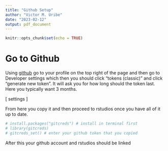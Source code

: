 ```yaml
---
title: "Github Setup"
author: "Victor M. Uribe"
date: "2023-02-12"
output: pdf_document
---
```



```r
knitr::opts_chunk$set(echo = TRUE)
```


# Go to Github

| Using [github](https://github.com) go to your profile on the top right of the page and then go to Developer settings which then you should click "tokens (classic)" and click "generate new token". It will ask you for how long should the token last. Here you typically want 3 months.


\[\text{github} \rightarrow settings \rightarrow \text{Developer settings} \rightarrow \text{tokens (classic)} \rightarrow \text{Generate new token} \]

From here you copy it and then proceed to rstudios once you have all of it up to date. 

```r
# install.packages("gitcreds") # install in terminal first
# library(gitcreds)
# gitcreds_set() # enter your github token that you copied
```

After this your github account and rstudios should be linked 













